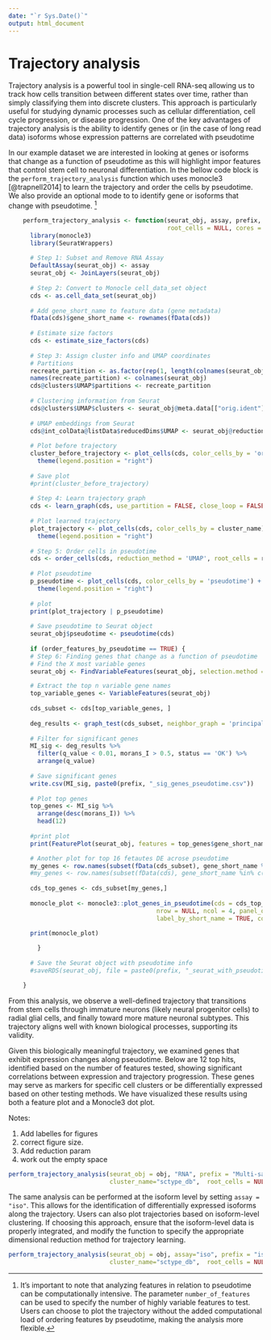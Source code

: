 ```yaml
---
date: "`r Sys.Date()`"
output: html_document
---
```


# **Trajectory analysis**

Trajectory analysis is a powerful tool in single-cell RNA-seq allowing us to track how cells transition between different states over time, rather than simply classifying them into discrete clusters. This approach is particularly useful for studying dynamic processes such as cellular differentiation, cell cycle progression, or disease progression. One of the key advantages of trajectory analysis is the ability to identify genes or (in the case of long read data) isoforms whose expression patterns are correlated with pseudotime

In our example dataset we are interested in looking at genes or isoforms that change as a function of pseudotime as this will highlight impor features that control stem cell to neuronal differentiation. In the bellow code block is the `perform_trajectory_analysis` function which uses monocle3 [@trapnell2014] to learn the trajectory and order the cells by pseudotime. We also provide an optional mode to to identify gene or isoforms that change with pseudotime. [^09_trajectory-1]

[^09_trajectory-1]: It’s important to note that analyzing features in relation to pseudotime can be computationally intensive. The parameter `number_of_features` can be used to specify the number of highly variable features to test. Users can choose to plot the trajectory without the added computational load of ordering features by pseudotime, making the analysis more flexible.

```r

    perform_trajectory_analysis <- function(seurat_obj, assay, prefix, cluster_name="harm_cluster", 
                                            root_cells = NULL, cores = 8, order_features_by_pseudotime = FALSE, number_of_features = 500) {
      library(monocle3)
      library(SeuratWrappers)
      
      # Step 1: Subset and Remove RNA Assay
      DefaultAssay(seurat_obj) <- assay
      seurat_obj <- JoinLayers(seurat_obj)
      
      # Step 2: Convert to Monocle cell_data_set object
      cds <- as.cell_data_set(seurat_obj)
      
      # Add gene_short_name to feature data (gene metadata)
      fData(cds)$gene_short_name <- rownames(fData(cds))
      
      # Estimate size factors
      cds <- estimate_size_factors(cds)
      
      # Step 3: Assign cluster info and UMAP coordinates
      # Partitions
      recreate_partition <- as.factor(rep(1, length(colnames(seurat_obj))))
      names(recreate_partition) <- colnames(seurat_obj)
      cds@clusters$UMAP$partitions <- recreate_partition
      
      # Clustering information from Seurat
      cds@clusters$UMAP$clusters <- seurat_obj@meta.data[["orig.ident"]]
      
      # UMAP embeddings from Seurat
      cds@int_colData@listData$reducedDims$UMAP <- seurat_obj@reductions$umap.harm@cell.embeddings
      
      # Plot before trajectory
      cluster_before_trajectory <- plot_cells(cds, color_cells_by = 'orig.ident') +
        theme(legend.position = "right")
      
      # Save plot
      #print(cluster_before_trajectory)
      
      # Step 4: Learn trajectory graph
      cds <- learn_graph(cds, use_partition = FALSE, close_loop = FALSE)
      
      # Plot learned trajectory
      plot_trajectory <- plot_cells(cds, color_cells_by = cluster_name) +
        theme(legend.position = "right")
      
      # Step 5: Order cells in pseudotime
      cds <- order_cells(cds, reduction_method = 'UMAP', root_cells = root_cells)
      
      # Plot pseudotime
      p_pseudotime <- plot_cells(cds, color_cells_by = 'pseudotime') +
        theme(legend.position = "right")
      
      # plot
      print(plot_trajectory | p_pseudotime)
      
      # Save pseudotime to Seurat object
      seurat_obj$pseudotime <- pseudotime(cds)
      
      if (order_features_by_pseudotime == TRUE) {
      # Step 6: Finding genes that change as a function of pseudotime
      # Find the X most variable genes
      seurat_obj <- FindVariableFeatures(seurat_obj, selection.method = "vst", nfeatures = number_of_features)

      # Extract the top n variable gene names
      top_variable_genes <- VariableFeatures(seurat_obj)
      
      cds_subset <- cds[top_variable_genes, ]
      
      deg_results <- graph_test(cds_subset, neighbor_graph = 'principal_graph', cores = cores) 
      
      # Filter for significant genes
      MI_sig <- deg_results %>%
        filter(q_value < 0.01, morans_I > 0.5, status == 'OK') %>%
        arrange(q_value)
      
      # Save significant genes
      write.csv(MI_sig, paste0(prefix, "_sig_genes_pseudotime.csv"))
      
      # Plot top genes
      top_genes <- MI_sig %>% 
        arrange(desc(morans_I)) %>% 
        head(12)
      
      #print plot
      print(FeaturePlot(seurat_obj, features = top_genes$gene_short_name, reduction ="umap.harm"))

      # Another plot for top 16 fetautes DE acrose pseudotime 
      my_genes <- row.names(subset(fData(cds_subset), gene_short_name %in% top_genes$gene_short_name)) 
      #my_genes <- row.names(subset(fData(cds), gene_short_name %in% c("DLK1","GRIA2","GRIN2B", "VIM", "PKM", "GAD1", "DCX", "POU5F1", "HOPX"))) 
      
      cds_top_genes <- cds_subset[my_genes,]
      
      monocle_plot <- monocle3::plot_genes_in_pseudotime(cds = cds_top_genes, min_expr = 0.5, cell_size = 0.5,
                                         nrow = NULL, ncol = 4, panel_order = NULL,
                                         label_by_short_name = TRUE, color_cells_by = cluster_name)
      
      print(monocle_plot)

        }
      
      # Save the Seurat object with pseudotime info
      #saveRDS(seurat_obj, file = paste0(prefix, "_seurat_with_pseudotime.rds"))

    }
```

From this analysis, we observe a well-defined trajectory that transitions from stem cells through immature neurons (likely neural progenitor cells) to radial glial cells, and finally toward more mature neuronal subtypes. This trajectory aligns well with known biological processes, supporting its validity.

Given this biologically meaningful trajectory, we examined genes that exhibit expression changes along pseudotime. Below are 12 top hits, identified based on the number of features tested, showing significant correlations between expression and trajectory progression. These genes may serve as markers for specific cell clusters or be differentially expressed based on other testing methods. We have visualized these results using both a feature plot and a Monocle3 dot plot.

Notes:

1.  Add labelles for figures
2.  correct figure size.
3.  Add reduction param
4.  work out the empty space

```r
perform_trajectory_analysis(seurat_obj = obj, "RNA", prefix = "Multi-sample_tutorial",
                            cluster_name="sctype_db",  root_cells = NULL, cores = 8, order_features_by_pseudotime = TRUE, number_of_features = 500)
```

The same analysis can be performed at the isoform level by setting `assay = "iso"`. This allows for the identification of differentially expressed isoforms along the trajectory. Users can also plot trajectories based on isoform-level clustering. If choosing this approach, ensure that the isoform-level data is properly integrated, and modify the function to specify the appropriate dimensional reduction method for trajectory learning.

```r
perform_trajectory_analysis(seurat_obj = obj, assay="iso", prefix = "iso_Multi-sample_tutorial",
                            cluster_name="sctype_db",  root_cells = NULL, cores = 8, order_features_by_pseudotime = TRUE, number_of_features = 1000)

```

